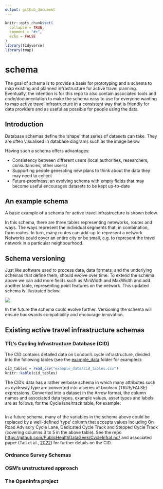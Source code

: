 ```yaml
---
output: github_document
---
```


<!-- README.md is generated from README.Rmd. Please edit that file -->

```r
knitr::opts_chunk$set(
  collapse = TRUE,
  comment = "#>",
  echo = FALSE
)
library(tidyverse)
library(tmap)
```

# schema

<!-- badges: start -->

<!-- badges: end -->

The goal of schema is to provide a basis for prototyping and a schema to map existing and planned infrastructure for active travel planning.
Eventually, the intention is for this repo to also contain associated tools and code/documentation to make the schema easy to use for everyone wanting to map active travel infrastructure in a consistent way that is friendly for data providers and as useful as possible for people using the data.

## Introduction

Database schemas define the 'shape' that series of datasets can take.
They are often visualised in database diagrams such as the image below.

<!-- ![](https://user-images.githubusercontent.com/1825120/185740368-56effb61-a3c1-4534-bd49-ad42951f2fd7.png) -->

Having such a schema offers advantages:

-   Consistency between different users (local authorities, researchers, consultancies, other users)
-   Supporting people generating new plans to think about the data they may need to collect
-   Future-proofness: an evolving schema with empty fields that may become useful encourages datasets to be kept up-to-date

## An example schema

A basic example of a schema for active travel infrastructure is shown below.

<!-- ![](https://user-images.githubusercontent.com/1825120/185741429-fabb3183-bcbe-4bd9-8396-dff4a533d55d.png) -->

In this schema, there are three tables representing neteworks, routes and ways.
The ways represent the individual segments that, in combination, form routes.
In turn, many routes can add-up to represent a network.
Networks could cover an entire city or be small, e.g. to represent the travel network in a particular neighbourhood.

## Schema versioning

Just like software used to process data, data formats, and the underlying schemas that define them, should evolve over time.
To extend the schema above we can add more fields such as MinWidth and MaxWidth and add another table, representing point features on the network.
This updated schema is illustrated below.

![](https://user-images.githubusercontent.com/1825120/185744446-0896f9e8-de0b-43d9-ac9e-21735762017f.png)

In the future the schema could evolve further.
Versioning the schema will ensure backwards compatibility and encourage innovation.

## Existing active travel infrastructure schemas

### TfL's Cycling Infrastructure Database (CID)

The CID contains detailed data on London's cycle infrastructure, divided into the following tables (see the [example_data](https://github.com/acteng/schema/tree/main/example_data) folder for examples):

```r
cid_tables = read_csv("example_data/cid_tables.csv")
knitr::kable(cid_tables)
```

The CID's data has a rather verbose schema in which many attributes such as cycleway type are converted into a series of boolean (TRUE/FALSE) expressions.
Converted into a dataset in the Arrow format, the column names and associated data types, example values, asset types and labels are as follows, for the Cycle lane/track table, for example:

```r

```

In a future schema, many of the variables in the schema above could be replaced by a well-defined 'type' column that accepts values including On Road Advisory Cycle Lane, Dedicated Cycle Track and Stepped Cycle Track (covering columns 3 to 5 in the above table).
See the repo <https://github.com/PublicHealthDataGeek/CycleInfraLnd/> and associated paper (Tait et al., [2022](https://www.sciencedirect.com/science/article/pii/S221414052200041X)) for further details on the CID.

### Ordnance Survey Schemas

### OSM's unstructured approach

### The OpenInfra project
